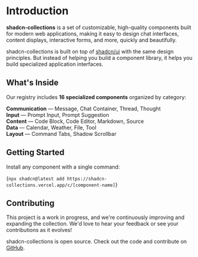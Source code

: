 # Introduction

**shadcn-collections** is a set of customizable, high-quality components built for modern web applications, making it easy to design chat interfaces, content displays, interactive forms, and more, quickly and beautifully.

shadcn-collections is built on top of [shadcn/ui](https://ui.shadcn.com/) with the same design principles. But instead of helping you build a component library, it helps you build specialized application interfaces.

## What's Inside

Our registry includes **16 specialized components** organized by category:

**Communication** — Message, Chat Container, Thread, Thought  
**Input** — Prompt Input, Prompt Suggestion  
**Content** — Code Block, Code Editor, Markdown, Source  
**Data** — Calendar, Weather, File, Tool  
**Layout** — Command Tabs, Shadow Scrollbar

## Getting Started

Install any component with a single command:

<CodeBlock lang="bash">{`npx shadcn@latest add https://shadcn-collections.vercel.app/c/[component-name]`}</CodeBlock>


## Contributing

This project is a work in progress, and we're continuously improving and expanding the collection. We'd love to hear your feedback or see your contributions as it evolves!

shadcn-collections is open source. Check out the code and contribute on [GitHub](https://github.com/sankalpaacharya/shadcn-collections).